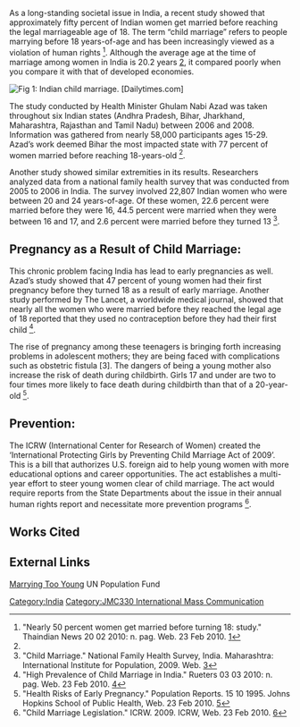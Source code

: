 As a long-standing societal issue in India, a recent study showed that approximately fifty percent of Indian women get married before reaching the legal marriageable age of 18. The term “child marriage” refers to people marrying before 18 years-of-age and has been increasingly viewed as a violation of human rights <ref name="thainidia">"Nearly 50 percent women get married before turning 18: study." Thaindian News 20 02 2010: n. pag. Web. 23 Feb 2010. [http://www.thaindian.com/newsportal/health/nearly-50-percent-women-get-married-before-turning-18-study_100323510.html]</ref>. Although the average age at the time of marriage among women in India is 20.2 years [https://www.jodilogik.com/wordpress/index.php/average-age-of-an-indian-bride/], it compared poorly when you compare it with that of developed economies.  

[[Image:childmarriage.jpg|thumb|Fig 1: Indian child marriage. [Dailytimes.com]]]

The study conducted by Health Minister Ghulam Nabi Azad was taken throughout six Indian states (Andhra Pradesh, Bihar, Jharkhand, Maharashtra, Rajasthan and Tamil Nadu) between 2006 and 2008. Information was gathered from nearly 58,000 participants ages 15-29. Azad’s work deemed Bihar the most impacted state with 77 percent of women married before reaching 18-years-old <ref name="thainidia"/>. 

Another study showed similar extremities in its results. Researchers analyzed data from a national family health survey that was conducted from 2005 to 2006 in India. The survey involved 22,807 Indian women who were between 20 and 24 years-of-age. Of these women, 22.6 percent were married before they were 16, 44.5 percent were married when they were between 16 and 17, and 2.6 percent were married before they turned 13 <ref>"Child Marriage." National Family Health Survey, India. Maharashtra: International Institute for Population, 2009. Web. [http://www.nfhsindia.org/research.shtml]</ref>.

==Pregnancy as a Result of Child Marriage:==

This chronic problem facing India has lead to early pregnancies as well. Azad’s study showed that 47 percent of young women had their first pregnancy before they turned 18 as a result of early marriage. Another study performed by The Lancet, a worldwide medical journal, showed that nearly all the women who were married before they reached the legal age of 18 reported that they used no contraception before they had their first child <ref>"High Prevalence of Child Marriage in India." Rueters 03 03 2010: n. pag. Web. 23 Feb 2010. [http://www.reuters.com/article/idUSTRE5295SA20090310]</ref>.

The rise of pregnancy among these teenagers is bringing forth increasing problems in adolescent mothers; they are being faced with complications such as obstetric fistula [3]. The dangers of being a young mother also increase the risk of death during childbirth. Girls 17 and under are two to four times more likely to face death during childbirth than that of a 20-year-old <ref>"Health Risks of Early Pregnancy." Population Reports. 15 10 1995. Johns Hopkins School of Public Health, Web. 23 Feb 2010. [http://info.k4health.org/pr/j41/j41chap2_3.shtml]</ref>.

==Prevention:== 

The ICRW (International Center for Research of Women) created the ‘International Protecting Girls by Preventing Child Marriage Act of 2009’. This is a bill that authorizes U.S. foreign aid to help young women with more educational options and career opportunities. The act establishes a multi-year effort to steer young women clear of child marriage. The act would require reports from the State Departments about the issue in their annual human rights report and necessitate more prevention programs <ref>"Child Marriage Legislation." ICRW. 2009. ICRW, Web. 23 Feb 2010. [http://www.icrw.org/childmarriage/legislation.html]</ref>.

==Works Cited==
{{reflist}}

[[Category:India]]
[[Category:JMC330 International Mass Communication]]

==External Links==
[https://www.unfpa.org/sites/default/files/pub-pdf/MarryingTooYoung.pdf Marrying Too Young] UN Population Fund